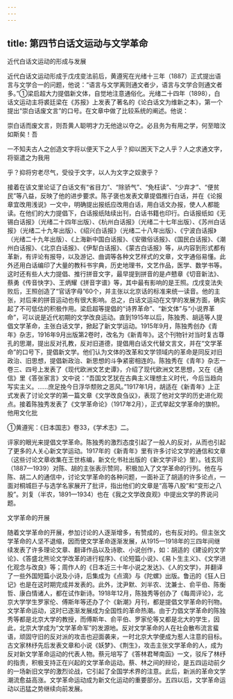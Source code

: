 ```yaml
---
---
---
```

title: 第四节白话文运动与文学革命
---



近代白话文运动的形成与发展

近代白话文运动形成于戊戌变法前后，黄遵宪在光绪十三年（1887）正式提出语言与文学合一的问题，他说：“语言与文学离则通文者少，语言与文学合则通文者多。”①梁启超大力提倡新文体，自觉地注意通俗化。光绪二十四年（1898），白话文运动主将裘廷梁在《苏报》上发表了著名的《论白话文为维新之本》，第一个提出“崇白话废文言”的口号。在文章中做了比较系统的阐述。他说：

崇白话而废文言，则吾黄人聪明才力无他途以夺之。必且务为有用之学，何至暗汶如斯矣！吾

一不知夫古人之创造文字将以便天下之人乎？抑以困天下之人乎？人之求通文字，将驱遣之为我用

乎？抑将穷老尽气，受役于文字，以人为文字之奴隶乎？

接着在该文里论证了白话文有“省目力”、“除骄气”、“免枉读”、“少弃才”、“便贫民”等八益，反映了他的进步要求。陈子褒也发表文章提倡推行白话，并在《论报章宜改用浅说》一文中，明确提出报纸应改用白话，用白话文办报，使人人都能读。在他们的大力提倡下，白话报纸陆续出刊，白话书籍也印行。白话报纸如《无锡白话报》（光绪二十四年出版）、《杭州白话报》（光绪二十七年出版）、《苏州白话报》（光绪二十九年出版）、《绍兴白话报》（光绪二十八年出版）、《宁波白话报》（光绪二十九年出版）、《上海新中国白话报》、《安徽俗话报》、《国民白话报》、《潮州白话报》、《北京白话报》、《伊犁白话报》、《蒙古白话报》等，从内容到形式都有革新，有评论有报导，以及游记、曲调等各种文艺样式的文章，文字通俗易懂。此外还用白话编印了大量的教科书宇典，历史地理书，文艺作品，医学、数学书等。这时还有些人大力提倡、推行拼音文字，最早提到拼音的是卢戆章《切音新法》、蔡勇《传音快字》、王炳耀《拼音字谱》等，其中最有影响的是王照。戊戌变法失败后，王照创造了“官话字母”60个，并主张以北京话的标准来统一读音。他的主张，对后来的拼音运动也有很大影响。总之，白话文运动在文学的发展方面，确实起了不可低估的积极作用。梁启超等提倡的“诗界革命”、“新文体”与“小说界革命”，可以说是近代初期的文学改良运动。直到1915年以后，陈独秀、胡适等人提倡文学革命，主张白话文学，掀起了新文学运动。1915年9月，陈独秀创办《青年》杂志，1916年9月出版第2卷时，改名为《新青年》。这个刊物针对当时复古尊孔的思潮，提出反对孔教，反对旧道德，提倡用白话文代替文言文，并在“文学革命”的口号下，提倡新文学。他们认为文体的改革和文学领域内的革命是同反对旧政治、旧思想，提倡新政治、新思想的斗争紧密相连的。陈独秀在《青年》杂志一卷三、四号上发表了《现代欧洲文艺史谭》，介绍了现代欧洲文艺思想，又在《通信》里《答张家言》文中说：“吾国文艺犹在古典主义理想主义时代，今后当趋向写实主义。……庶足挽今日浮华颓败之恶风。”1917年1月，胡适在《新青年》上正式发表了讨论文学的第一篇文章《文学改良刍议》，表现了他对文学的历史进化观点。接着陈独秀发表了《文学革命论》（1917年2月），正式举起文学革命的旗帜。他用文化批

①黄遵宪：《日本国志》卷33，《学术志》二。

评家的眼光来提倡文学革命。陈独秀的激烈态度引起了一般人的反对，从而也引起了更多的人关心新文学运动。1917年的《新青年》里有许多讨论文学的通信和文章（这些讨论文章收集在王世栋编，新文化书社出版的《新文学评论》里）。钱玄同（1887—1939）对陈、胡的主张表示赞同，积极加入了文学革命的行列。他在与陈、胡二人的通信中，讨论文学革命的各种问题，一面补正了胡适的许多论点，一面对桐城巨子与选学名家展开了批评，指出他们的文章是“高等八股”和“变形之八股”。刘复（半农，1891—1934）也在《我之文学改良观》中提出文学的界说问题。

文学革命的开展

随着文学革命的开展，参加讨论的人逐渐增多，有赞成的，也有反对的。但主张文学革命的人坚不退缩，因而使文学革命逐渐发展，从1915—1918年的三四年间继续发表了许多理论文章、翻译作品以及诗歌、小说创作，如：胡适的《建设的文学论》、《答盛北熊论文学改革的进行程序》、《论短篇小说》、《易卜生主义》、《文学进化观念与改良》等；周作人的《日本近三十年小说之发达》、《人的文学》，并翻译了一些外国短篇小说及小诗，后集成为《点滴》与《陀螺》出版。鲁迅的《狂人日记》也是在这时期完成并发表的。此外，沈尹默、刘半农、沈兼士、俞平伯、陈衡哲、康白情诸人，都在试作新诗。1918年12月，陈独秀等创办了《每周评论》，北京大学学生罗家伦、傅斯年等还办了个《新潮》月刊，都是提倡文学革命的刊物。文学革命运动，这时已逐渐发展成为全国性的革命热潮。由于力倡文学革命的陈独秀等都是北京大学的教授，而傅斯年、俞平伯、罗家伦等又都是北大的学生，因此，北京大学成为“文学革命军”的发源地。反对文学革命的人在社会散布流言蜚语，顽固守旧的反对派的攻击也迎面袭来，一时北京大学便成为惹人注意的目标。古文家林纾先后发表文章和小说《妖梦》、《荆生》，攻击主张文学革命的人，成为反对新文学革命运动的代表人物。蔡元培写了《答林君琴南函》一文，驳斥了林纾的指责，积极支持正在兴起的文学革命运动。蔡、林之间的辩论，是五四运动前夕的一场新旧文学的激烈论战，它引起了全国学术界的注意。此后，新派的革命文学潮流愈益高涨。文学革命运动成为新文化运动的重要部分。五四以后，文学革命运动以迅猛之势继续向前发展。
